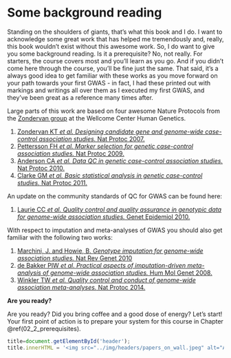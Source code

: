 # Some background reading

Standing on the shoulders of giants, that's what this book and I do. I want to acknowledge some great work that has helped me tremendously and, really, this book wouldn't exist without this awesome work. So, I do want to give you some background reading. Is it a prerequisite? No, not really. For starters, the course covers most and you'll learn as you go. And if you didn't come here through the course, you'll be fine just the same. That said, it's a always good idea to get familiar with these works as you move forward on your path towards your first GWAS - in fact, I had these printed out with markings and writings all over them as I executed my first GWAS, and they've been great as a reference many times after. 

Large parts of this work are based on four awesome Nature Protocols from the [Zondervan group](https://www.well.ox.ac.uk/research/research-groups/zondervan-group){target="_blank"} at the Wellcome Center Human Genetics.

1. [Zondervan KT _et al._ *Designing candidate gene and genome-wide case-control association studies.* Nat Protoc 2007.](https://www.ncbi.nlm.nih.gov/pubmed/17947991){target="_blank"}
2. [Pettersson FH _et al._ *Marker selection for genetic case-control association studies.* Nat Protoc 2009.](https://www.ncbi.nlm.nih.gov/pubmed/19390530){target="_blank"}
3. [Anderson CA _et al._ *Data QC in genetic case-control association studies.* Nat Protoc 2010.](https://www.ncbi.nlm.nih.gov/pubmed/21085122){target="_blank"}
4. [Clarke GM _et al._ *Basic statistical analysis in genetic case-control studies.* Nat Protoc 2011.](https://www.ncbi.nlm.nih.gov/pubmed/21293453){target="_blank"}

An update on the community standards of QC for GWAS can be found here:

1. [Laurie CC _et al._ *Quality control and quality assurance in genotypic data for genome-wide association studies.* Genet Epidemiol 2010.](https://www.ncbi.nlm.nih.gov/pubmed/20718045){target="_blank"}

With respect to imputation and meta-analyses of GWAS you should also get familiar with the following two works:

1. [Marchini, J. and Howie, B. *Genotype imputation for genome-wide association studies.* Nat Rev Genet 2010](https://doi.org/10.1038/nrg2796){target="_blank"}
2. [de Bakker PIW _et al._ *Practical aspects of imputation-driven meta-analysis of genome-wide association studies.* Hum Mol Genet 2008.](https://www.ncbi.nlm.nih.gov/pubmed/18852200){target="_blank"}
3. [Winkler TW _et al._ *Quality control and conduct of genome-wide association meta-analyses.* Nat Protoc 2014.](https://www.ncbi.nlm.nih.gov/pubmed/24762786){target="_blank"}


**Are you ready?**

Are you ready? Did you bring coffee and a good dose of energy? Let's start! Your first point of action is to prepare your system for this course in Chapter \@ref(02_2_prerequisites).

```js
title=document.getElementById('header');
title.innerHTML = '<img src="../img/headers/papers_on_wall.jpeg" alt="A Practical Primer in Human Complex Genetics">' + title.innerHTML
```
